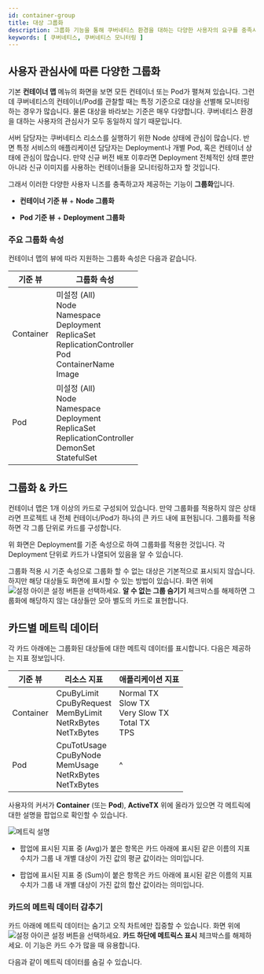 ```yaml
---
id: container-group
title: 대상 그룹화
description: 그룹화 기능을 통해 쿠버네티스 환경을 대하는 다양한 사용자의 요구를 충족시킬 수 있습니다.
keywords: [ 쿠버네티스, 쿠버네티스 모니터링 ]
---
```


## 사용자 관심사에 따른 다양한 그룹화

기본 **컨테이너 맵** 메뉴의 화면을 보면 모든 컨테이너 또는 Pod가 펼쳐져 있습니다. 그런데 쿠버네티스의 컨테이너/Pod를 관찰할 때는 특정 기준으로 대상을 선별해 모니터링하는 경우가 많습니다. 물론 대상을 바라보는 기준은 매우 다양합니다. 쿠버네티스 환경을 대하는 사용자의 관심사가 모두 동일하지 않기 때문입니다.

서버 담당자는 쿠버네티스 리소스를 실행하기 위한 Node 상태에 관심이 많습니다. 반면 특정 서비스의 애플리케이션 담당자는 Deployment나 개별 Pod, 혹은 컨테이너 상태에 관심이 많습니다. 만약 신규 버전 배포 이후라면 Deployment 전체적인 상태 뿐만 아니라 신규 이미지를 사용하는 컨테이너들을 모니터링하고자 할 것입니다.

그래서 이러한 다양한 사용자 니즈를 충족하고자 제공하는 기능이 **그룹화**입니다.

* **컨테이너 기준 뷰** + **Node 그룹화**

  <ImgLang img='whatap_kubernetes_container_map_group_node.png' desc='컨테이너 기준 뷰 + Node 그룹화' />

* **Pod 기준 뷰** + **Deployment 그룹화**

  <ImgLang img='whatap_kubernetes_container_map_group_deployment.png' desc='Pod 기준 뷰 + Deployment 그룹화' />


### 주요 그룹화 속성

컨테이너 맵의 뷰에 따라 지원하는 그룹화 속성은 다음과 같습니다.

| 기준 뷰  | 그룹화 속성                                                                                                                        |
| -------- | ---------------------------------------------------------------------------------------------------------------------------------- |
| Container | 미설정 (All)<br/>Node<br/>Namespace<br/>Deployment<br/>ReplicaSet<br/>ReplicationController<br/>Pod<br/>ContainerName<br/>Image |
| Pod      | 미설정 (All)<br/>Node<br/>Namespace<br/>Deployment<br/>ReplicaSet<br/>ReplicationController<br/>DemonSet<br/>StatefulSet                                             |


<Containernotereset />

## 그룹화 & 카드

컨테이너 맵은 1개 이상의 카드로 구성되어 있습니다. 만약 그룹화를 적용하지 않은 상태라면 프로젝트 내 전체 컨테이너/Pod가 하나의 큰 카드 내에 표현됩니다. 그룹화를 적용하면 각 그룹 단위로 카드를 구성합니다.

<ImgLang img='kubernetes-group-card.png' desc='그룹 단위로 카드 나열' />

위 화면은 Deployment를 기준 속성으로 하여 그룹화를 적용한 것입니다. 각 Deployment 단위로 카드가 나열되어 있음을 알 수 있습니다.

그룹화 적용 시 기준 속성으로 그룹화 할 수 없는 대상은 기본적으로 표시되지 않습니다. 하지만 해당 대상들도 화면에 표시할 수 있는 방법이 있습니다. 화면 위에 ![설정 아이콘](/img/ico-setting.svg) 설정 버튼을 선택하세요. **알 수 없는 그룹 숨기기** 체크박스를 해제하면 그룹화에 해당하지 않는 대상들만 모아 별도의 카드로 표현합니다.

## 카드별 메트릭 데이터

각 카드 아래에는 그룹화된 대상들에 대한 메트릭 데이터를 표시합니다. 다음은 제공하는 지표 정보입니다.

| 기준 뷰  | 리소스 지표                                                                   | 애플리케이션 지표                                           |
| -------- | ----------------------------------------------------------------------------- | ----------------------------------------------------------- |
| Container | CpuByLimit<br/>CpuByRequest<br/>MemByLimit<br/>NetRxBytes<br/>NetTxBytes<br/> | Normal TX<br/>Slow TX<br/>Very Slow TX<br/>Total TX<br/>TPS |
| Pod      | CpuTotUsage<br/>CpuByNode<br/>MemUsage<br/>NetRxBytes<br/>NetTxBytes          | ^                                                           |

사용자의 커서가 **Container** (또는 **Pod**), **ActiveTX** 위에 올라가 있으면 각 메트릭에 대한 설명을 팝업으로 확인할 수 있습니다.

![메트릭 설명](/img/whatap_kubernetes_container_map_cards_metri_description.png)

* 팝업에 표시된 지표 중 (Avg)가 붙은 항목은 카드 아래에 표시된 같은 이름의 지표 수치가 그룹 내 개별 대상이 가진 값의 평균 값이라는 의미입니다.

* 팝업에 표시된 지표 중 (Sum)이 붙은 항목은 카드 아래에 표시된 같은 이름의 지표 수치가 그룹 내 개별 대상이 가진 값의 합산 값이라는 의미입니다.

### 카드의 메트릭 데이터 감추기 

카드 아래에 메트릭 데이터는 숨기고 오직 차트에만 집중할 수 있습니다. 화면 위에 ![설정 아이콘](/img/ico-setting.svg) 설정 버튼을 선택하세요. **카드 하단에 메트릭스 표시** 체크박스를 해제하세요. 이 기능은 카드 수가 많을 때 유용합니다.

다음과 같이 메트릭 데이터를 숨길 수 있습니다.

<ImgLang img='whatap_kubernetes_container_map_cards_metric_off.png' desc='카드 하단의 메트릭 데이터 표시 해제' />
